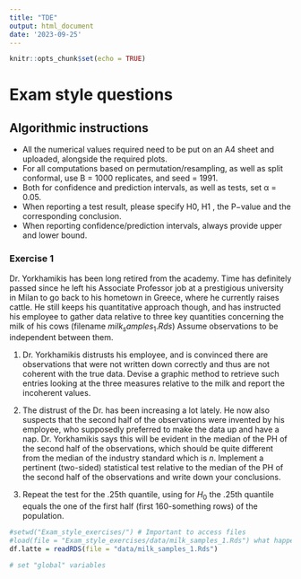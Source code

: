 ```yaml
---
title: "TDE"
output: html_document
date: '2023-09-25'
---
```


```r
knitr::opts_chunk$set(echo = TRUE)
```

# Exam style questions
## Algorithmic instructions

*  All the numerical values required need to be put on an A4 sheet and uploaded, alongside
the required plots.
*  For all computations based on permutation/resampling, as well as split conformal, use B = 1000 replicates, and seed = 1991.
* Both for confidence and prediction intervals, as well as tests, set α = 0.05.
*  When reporting a test result, please specify H0, H1 , the P−value and the corresponding
conclusion.
* When reporting confidence/prediction intervals, always provide upper and lower bound.


### Exercise 1
Dr. Yorkhamikis has been long retired from the academy. Time has definitely passed since he left his Associate Professor job at a prestigious university in Milan to go back to his hometown in Greece, where he currently raises cattle. 
He still keeps his quantitative approach though, and has instructed his employee to gather data relative to three key quantities concerning the milk of his cows (filename $milk_samples_1.Rds$) Assume observations to be independent between them.

1. Dr. Yorkhamikis distrusts his employee, and is convinced there are observations that were not written down correctly and thus are not coherent with the true data. Devise a graphic method to retrieve such entries looking at the three measures relative to the milk and report the incoherent values.

2. The distrust of the Dr. has been increasing a lot lately. He now also suspects that the second half of the observations were invented by his employee, who supposedly preferred to make the data up and have a nap. Dr. Yorkhamikis says this will be evident in the median of the PH of the second half of the observations, which should be quite different from the median of the industry standard which is $n$. Implement a pertinent (two-sided) statistical test relative to the median of the PH of the second half of the observations and write down your conclusions.

3. Repeat the test for the .25th quantile, using for $H_0$ the .25th quantile equals the one of the first half  (first 160-something rows) of the population.



```r
#setwd("Exam_style_exercises/") # Important to access files
#load(file = "Exam_style_exercises/data/milk_samples_1.Rds") what happens if you run this line?
df.latte = readRDS(file = "data/milk_samples_1.Rds")

# set "global" variables
```

